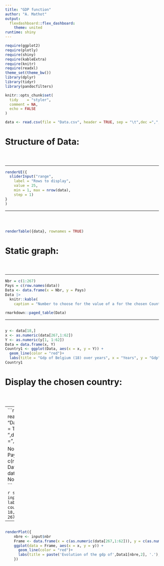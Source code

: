 ---
title: "GDP function"      
author: "A. Mathot"        
output: 
  flexdashboard::flex_dashboard:
    theme: united
runtime: shiny               
--- 

  
```{r packages, include=FALSE}
require(ggplot2)
require(plotly)
require(shiny)
require(kableExtra)
require(knitr)
require(readxl)
theme_set(theme_bw())
library(dplyr)
library(tidyr)
library(pandocfilters)
```

```{r setup, include = FALSE}
knitr::opts_chunk$set(
  tidy    = "styler",
  comment = NA, 
  echo = FALSE
)
```


```{r}
data <- read.csv(file = "Data.csv", header = TRUE, sep = "\t",dec =",",row.names =1)
```

# Structure of Data:
## {.sidebar} 

<br>

---

```{r}
renderUI({
  sliderInput("range",   
    label = "Rows to display",  
    value = 25,
    min = 1, max = nrow(data),
    step = 1)
}
)

```
---

##

###

<br>

```{r}
renderTable({data}, rownames = TRUE)
```



# Static graph:
## {.sidebar}

<br>

---

```{r}
Nbr = c(1:267)
Pays = c(row.names(data))
Data <- data.frame(x = Nbr, y = Pays)
Data |>
  knitr::kable(
    caption = "Number to choose for the value of a for the chosen Country", col.names = c("a", "Country"))

```

```{r}
rmarkdown::paged_table(Data)
```

---

##

###



```{r}
y <- data[18,]
x <- as.numeric(data[267,1:62])
Y <- as.numeric(y[1, 1:62])
Data = data.frame(x, Y)
Country1 <- ggplot(Data, aes(x = x, y = Y)) + 
  geom_line(color = "red")+
  labs(title = "Gdp of Belgium (18) over years", x = "Years", y = "Gdp")
Country1
```

# Display the chosen country:
## {.sidebar}

<br>

---
```{r}
data <- read.csv(file = "Data.csv", header = TRUE, sep = "\t",dec =",",row.names =1)

Nombre = c(1:267)
Pays = c(row.names(data))
Data1 <- data.frame(x = Nombre, y = Pays)
```

```{r}
sliderInput(
    inputId = "nbr",               
    label = "Choose a country",    
    value = 18,  
    min = 1,
    max = 267,
    step = 1        
  )
```

---

##

###

```{r}
renderPlot({
    nbre <- input$nbr
    Frame <- data.frame(x = c(as.numeric(data[267,1:62])), y = c(as.numeric(data[nbre, 1:62])))
    ggplot(data = Frame, aes(x = x, y = y)) + 
      geom_line(color = "red")+
      labs(title = paste('Evolution of the gdp of',Data1[nbre,2], '.'), y = "GDP",x = "Years")
    })
```
